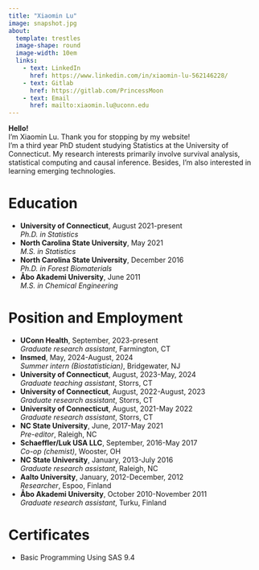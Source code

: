 ```yaml
---
title: "Xiaomin Lu"
image: snapshot.jpg
about: 
  template: trestles
  image-shape: round
  image-width: 10em
  links:
    - text: LinkedIn
      href: https://www.linkedin.com/in/xiaomin-lu-562146228/
    - text: Gitlab
      href: https://gitlab.com/PrincessMoon
    - text: Email
      href: mailto:xiaomin.lu@uconn.edu
---
```


**Hello!**\
I'm Xiaomin Lu. Thank you for stopping by my website!\
I'm a third year PhD student studying Statistics at the University of Connecticut. My research interests primarily involve survival analysis, statistical computing and causal inference. Besides, I'm also interested in learning emerging technologies.

# Education

-   **University of Connecticut**, August 2021-present\
    *Ph.D. in Statistics*
-   **North Carolina State University**, May 2021\
    *M.S. in Statistics*
-   **North Carolina State University**, December 2016\
    *Ph.D. in Forest Biomaterials*
-   **Åbo Akademi University**, June 2011\
    *M.S. in Chemical Engineering*

# Position and Employment

-   **UConn Health**, September, 2023-present\
    *Graduate research assistant*, Farmington, CT
-   **Insmed**, May, 2024-August, 2024\
    *Summer intern (Biostatistician)*, Bridgewater, NJ
-   **University of Connecticut**, August, 2023-May, 2024\
    *Graduate teaching assistant*, Storrs, CT
-   **University of Connecticut**, August, 2022-August, 2023\
    *Graduate research assistant*, Storrs, CT
-   **University of Connecticut**, August, 2021-May 2022\
    *Graduate research assistant*, Storrs, CT
-   **NC State University**, June, 2017-May 2021\
    *Pre-editor*, Raleigh, NC
-   **Schaeffler/Luk USA LLC**, September, 2016-May 2017\
    *Co-op (chemist)*, Wooster, OH
-   **NC State University**, January, 2013-July 2016\
    *Graduate research assistant*, Raleigh, NC
-   **Aalto University**, January, 2012-December, 2012\
    *Researcher*, Espoo, Finland
-   **Åbo Akademi University**, October 2010-November 2011\
    *Graduate research assistant*, Turku, Finland

# Certificates

-   Basic Programming Using SAS 9.4
